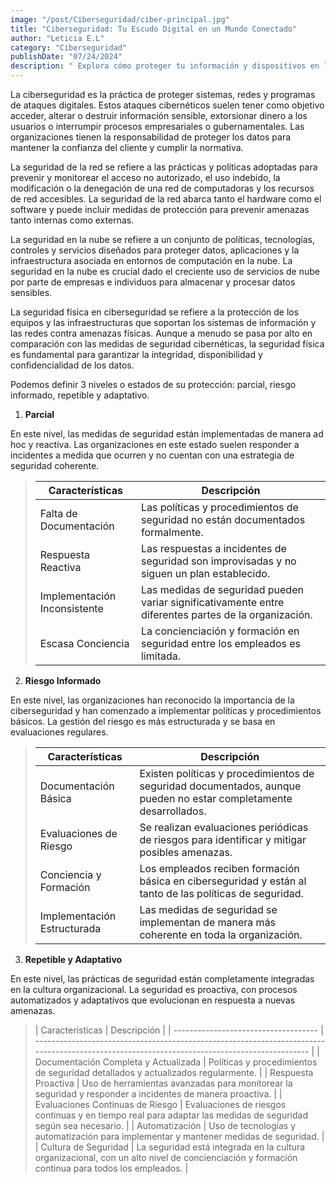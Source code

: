 ```yaml
---
image: "/post/Ciberseguridad/ciber-principal.jpg"
title: "Ciberseguridad: Tu Escudo Digital en un Mundo Conectado"
author: "Leticia E.L"
category: "Ciberseguridad"
publishDate: "07/24/2024"
description: " Explora cómo proteger tu información y dispositivos en la era digital, aprendiendo sobre amenazas cibernéticas, técnicas de defensa, y las mejores prácticas para mantenerte seguro en línea."
---
```


<ImageMDX
  src="/post/Ciberseguridad/ciber1.jpg"
  alt="Ciberseguridad"
  width={800}
  height={400}
/>

<Parrafo>
  La ciberseguridad es la práctica de proteger sistemas, redes y programas de
  ataques digitales. Estos ataques cibernéticos suelen tener como objetivo
  acceder, alterar o destruir información sensible, extorsionar dinero a los
  usuarios o interrumpir procesos empresariales o gubernamentales. Las
  organizaciones tienen la responsabilidad de proteger los datos para mantener
  la confianza del cliente y cumplir la normativa.
</Parrafo>

<ImageMDX
  src="/post/Ciberseguridad/ciber2.jpg"
  alt="ciberseguridad"
  width={800}
  height={400}
/>
<Parrafo>
  La seguridad de la red se refiere a las prácticas y políticas adoptadas para
  prevenir y monitorear el acceso no autorizado, el uso indebido, la
  modificación o la denegación de una red de computadoras y los recursos de red
  accesibles. La seguridad de la red abarca tanto el hardware como el software y
  puede incluir medidas de protección para prevenir amenazas tanto internas como
  externas.
</Parrafo>

<ImageMDX
  src="/post/Ciberseguridad/ciber3.jpg"
  alt="ciberseguridad"
  width={800}
  height={400}
/>
<Parrafo>
  La seguridad en la nube se refiere a un conjunto de políticas, tecnologías,
  controles y servicios diseñados para proteger datos, aplicaciones y la
  infraestructura asociada en entornos de computación en la nube. La seguridad
  en la nube es crucial dado el creciente uso de servicios de nube por parte de
  empresas e individuos para almacenar y procesar datos sensibles.
</Parrafo>

<Parrafo>
La seguridad física en ciberseguridad se refiere a la protección de los equipos y las infraestructuras que soportan los sistemas de información y las redes contra amenazas físicas. Aunque a menudo se pasa por alto en comparación con las medidas de seguridad cibernéticas, la seguridad física es fundamental para garantizar la integridad, disponibilidad y confidencialidad de los datos.

</Parrafo>

<Divider />

<ImageMDX
  src="/post/Ciberseguridad/ciber4.jpeg"
  alt="ciberseguridad"
  width={800}
  height={400}
/>

<Parrafo>
  Podemos definir 3 niveles o estados de su protección: parcial, riesgo
  informado, repetible y adaptativo.
</Parrafo>

1. **Parcial**

En este nivel, las medidas de seguridad están implementadas de manera ad hoc y reactiva. Las organizaciones en este estado suelen responder a incidentes a medida que ocurren y no cuentan con una estrategia de seguridad coherente.

<BlockQuote>

| Características              | Descripción                                                                                           |
| ---------------------------- | ----------------------------------------------------------------------------------------------------- |
| Falta de Documentación       | Las políticas y procedimientos de seguridad no están documentados formalmente.                        |
| Respuesta Reactiva           | Las respuestas a incidentes de seguridad son improvisadas y no siguen un plan establecido.            |
| Implementación Inconsistente | Las medidas de seguridad pueden variar significativamente entre diferentes partes de la organización. |
| Escasa Conciencia            | La concienciación y formación en seguridad entre los empleados es limitada.                           |

</BlockQuote>

2. **Riesgo Informado**

En este nivel, las organizaciones han reconocido la importancia de la ciberseguridad y han comenzado a implementar políticas y procedimientos básicos. La gestión del riesgo es más estructurada y se basa en evaluaciones regulares.

<BlockQuote>

| Características             | Descripción                                                                                                       |
| --------------------------- | ----------------------------------------------------------------------------------------------------------------- |
| Documentación Básica        | Existen políticas y procedimientos de seguridad documentados, aunque pueden no estar completamente desarrollados. |
| Evaluaciones de Riesgo      | Se realizan evaluaciones periódicas de riesgos para identificar y mitigar posibles amenazas.                      |
| Conciencia y Formación      | Los empleados reciben formación básica en ciberseguridad y están al tanto de las políticas de seguridad.          |
| Implementación Estructurada | Las medidas de seguridad se implementan de manera más coherente en toda la organización.                          |

</BlockQuote>

3. **Repetible y Adaptativo**

En este nivel, las prácticas de seguridad están completamente integradas en la cultura organizacional. La seguridad es proactiva, con procesos automatizados y adaptativos que evolucionan en respuesta a nuevas amenazas.

<BlockQuote>
| Características                      | Descripción                                                                                                                                  |
| ------------------------------------ | -------------------------------------------------------------------------------------------------------------------------------------------- |
| Documentación Completa y Actualizada | Políticas y procedimientos de seguridad detallados y actualizados regularmente.                                                              |
| Respuesta Proactiva                  | Uso de herramientas avanzadas para monitorear la seguridad y responder a incidentes de manera proactiva.                                     |
| Evaluaciones Continuas de Riesgo     | Evaluaciones de riesgos continuas y en tiempo real para adaptar las medidas de seguridad según sea necesario.                                |
| Automatización                       | Uso de tecnologías y automatización para implementar y mantener medidas de seguridad.                                                        |
| Cultura de Seguridad                 | La seguridad está integrada en la cultura organizacional, con un alto nivel de concienciación y formación continua para todos los empleados. |

</BlockQuote>

<ImageMDX
  src="/post/Ciberseguridad/ciber5.jpg"
  alt="ciberseguridad"
  width={800}
  height={400}
/>

